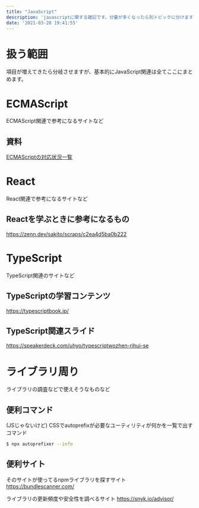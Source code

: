 ```yaml
---
title: "JavaScript"
description: 'javascriptに関する雑記です。分量が多くなったら別トピックに分けます'
date: '2021-03-20 19:41:55'
---
```


# 扱う範囲
項目が増えてきたら分岐させますが、基本的にJavaScript関連は全てここにまとめます。

# ECMAScript
ECMAScript関連で参考になるサイトなど

## 資料
[ECMAScriptの対応状況一覧](https://kangax.github.io/compat-table/es2016plus/)

# React
React関連で参考になるサイトなど

## Reactを学ぶときに参考になるもの
https://zenn.dev/sakito/scraps/c2ea4d5ba0b222

# TypeScript
TypeScript関連のサイトなど

## TypeScriptの学習コンテンツ
https://typescriptbook.jp/

## TypeScript関連スライド
https://speakerdeck.com/uhyo/typescriptwozhen-rihui-se

# ライブラリ周り
ライブラリの調査などで使えそうなものなど

## 便利コマンド
(JSじゃないけど) CSSでautoprefixが必要なユーティリティが何かを一覧で出すコマンド

```bash
$ npx autoprefixer --info
```

## 便利サイト
そのサイトが使ってるnpmライブラリを探すサイト
https://bundlescanner.com/

ライブラリの更新頻度や安全性を調べるサイト
https://snyk.io/advisor/
